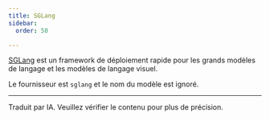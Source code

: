 ```yaml
---
title: SGLang
sidebar:
  order: 50

---
```



[SGLang](https://docs.sglang.ai/) est un framework de déploiement rapide pour les grands modèles de langage et les modèles de langage visuel.

Le fournisseur est `sglang` et le nom du modèle est ignoré.

<hr />

Traduit par IA. Veuillez vérifier le contenu pour plus de précision.
